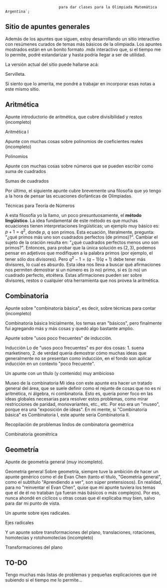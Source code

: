                             para dar clases para la Olimpiada Matemática Argentina`;


## Sitio de apuntes generales

Además de los apuntes que siguen, estoy desarrollando un sitio interactivo con resúmenes curados de temas más básicos de la olimpiada. Los apuntes mostrados están en un bonito formato .mdx interactivo que, si el tiempo me lo permite, podré estandarizar y hasta podría llegar a ser de utilidad.

La versión actual del sitio puede hallarse acá:
<Link
    href='https://servilleta.vercel.app/'
    className='text-blue-800'
>
    Servilleta.
</Link>

Si siento que lo amerita, me pondré a trabajar en incorporar esas notas a este mismo sitio.

## Aritmética

Apunte introductorio de aritmética, que cubre divisibilidad y restos (incompleto)
<Link
    href='https://docs.google.com/document/d/e/2PACX-1vQzr0bZA6Y3KZ5QDXZ760n0LZb-tllZ9Kb2RYd3smhGeEN827kx2xQIX58CyNb72w/pub'
    className='text-blue-800'
>
    Aritmética I
</Link>

Apunte con muchas cosas sobre polinomios de coeficientes reales (incompleto)
<Link
    href='https://docs.google.com/document/d/e/2PACX-1vTEB_MRyfxB4PlAQlV3NGKSzQgpm376GHu2Iw191AJn-fcPaBH2KYS1WorE-Zd1kQ/pub'
    className='text-blue-800'
>
    Polinomios
</Link>

Apunte con muchas cosas sobre números que se pueden escribir como suma de cuadrados
<Link
    href='https://docs.google.com/document/d/e/2PACX-1vS9f0Mw1kEJEtxYiFsTSbJuxfWGB-Kh_XJeq3mKs8S_oPG3nXgQ5MMZBdulhlAkbQ/pub'
    className='text-blue-800'
>
    Sumas de cuadrados
</Link>

Por último, el siguiente apunte cubre brevemente una filosofía que yo tengo a la hora de pensar las ecuaciones diofánticas de Olimpiadas.
<Link
    href='https://docs.google.com/document/d/e/2PACX-1vTLqQnangGDhCDsAYucNwNViPty4PDVDaIKVhpllZiwlsMBsLc_nnpcFhacJkDsFyy23Vc9o4FYBVrp/pub'
    className='text-blue-800'
>
    Técnicas para Teoría de Números
</Link>

A esta filosofía yo la llamo, un poco presuntuosamente, el **método lingüístico**. La idea fundamental de este método es que muchas ecuaciones tienen interpretaciones lingüísticas; un ejemplo muy básico es: $p + 1 = q^2$, donde $p$, $q$ son primos. Esta ecuación, literalmente, pregunta: "¿qué primos más uno son cuadrados perfectos (de primos)?". Cambiar el sujeto de la oración resulta en: "¿qué cuadrados perfectos menos uno son primos?". Entonces, para probar que la única solución es $(2, 3)$, podemos pensar en adjetivos que modifiquen a la palabra primos (por ejemplo, el tener sólo dos divisores). Pero $q^2 - 1 = (q-1)(q+1)$ debe tener más divisores, lo cual es absurdo. Esta idea nos lleva a buscar qué afirmaciones nos permiten demostrar si un número es (o no) primo, si es (o no) un cuadrado perfecto, etcétera. Estas afirmaciones pueden ser sobre divisores, restos o cualquier otra herramienta que nos provea la aritmética.

## Combinatoria

Apunte sobre "combinatoria básica", es decir, sobre técnicas para contar (incompleto)
<Link
    href='https://docs.google.com/document/d/e/2PACX-1vQL1lhxwOIAiLsEhJ69eskT_BCPzkGTMigFD9FzMEdiOGZpW8qu2AFgf61Pgg_Fuw/pub'
    className='text-blue-800'
>
    Combinatoria básica
</Link>
Inicialmente, los temas eran "básicos", pero finalmente fui agregando más y más cosas y quedó algo bastante amplio.

Apunte sobre "usos poco frecuentes" de inducción.
<Link
    href='https://docs.google.com/document/d/e/2PACX-1vRDR88qI1-GmD9QSlZHZc05-jh1_iDXLrHt-ttVr6K2oxw94y5_fF6sBKqYqwBJrA/pub'
    className='text-blue-800'
>
    Inducción
</Link>
Lo de "usos poco frecuentes" es por dos cosas: 1. suena marketinero, 2. de verdad quería demostrar cómo muchas ideas que generalmente no se presentan como inducción, en el fondo son aplicar inducción en un contexto "poco frecuente".

Un apunte con un título (y contenido) muy ambicioso
<Link
    href='https://docs.google.com/document/d/e/2PACX-1vRY9DKmVa82lEXkyqWA-eII2nMFy9iCs2IBUPRLdjZVtvpxUvs6VAEmT1S3fOBwxw/pub'
    className='text-blue-800'
>
    Museo de la combinatoria
</Link>
Mi idea con este apunte era hacer un tratado general del área, que se suele definir como el rejunte de cosas que no es ni aritmética, ni álgebra, ni combinatoria. Esto es, quería poner foco en las ideas globales necesarias para resolver estos problemas, como mirar restricciones de paridad, monovariantes, etc., etc. Por eso era un "museo", porque era una "exposición de ideas". En mi mente, si "Combinatoria básica" es Combinatoria I, este apunte sería Combinatoria II.

Recopilación de problemas lindos de combinatoria geométrica
<Link
    href='https://docs.google.com/document/d/e/2PACX-1vTMFpp5m5MXS6qkyOJSxBYcflCxJWriCqMnjQM2WmXpMyu_qwfaYY-0n8jcSRHSHXWvxS3WX5aTdG3K/pub'
    className='text-blue-800'
>
    Combinatoria geométrica
</Link>

## Geometría

Apunte de geometría general (*muy* incompleto).
<Link
    href='https://docs.google.com/document/d/e/2PACX-1vSZlxuCn--OVSafa9KzEgcNKDMAghP5LfvoiqWTjBh5RmXBLsLi5u1VURB4gQ-9DQ/pub'
    className='text-blue-800'
>
    Geometría general
</Link>
Sobre geometría, siempre tuve la ambición de hacer un apunte genérico como el de Evan Chen (tanto el título, "Geometría general", como el subtítulo "Aprendiendo a ver", son súper pretensiosos). En realidad, para no "reinventar el Evan Chen", quise que mi apunte tuviera los temas que el de él no trataban (ya fueran más básicos o más complejos). Por eso, nunca ahondé en cíclicos u otras cosas que él explicaba muy bien, salvo para dar mi punto de vista.

Un apunte sobre ejes radicales.
<Link
    href='https://docs.google.com/document/d/e/2PACX-1vRR3oM8fdokWj1e0-CWPEXF2-r6ceqMNcW2V_7iQPcyOAK4wSrXoaGQOZMEg5iKzg/pub'
    className='text-blue-800'
>
    Ejes radicales
</Link>

Y un apunte sobre transformaciones del plano, translaciones, rotaciones, homotecias y rotohomotecias (incompleto)
<Link
    href='https://docs.google.com/document/d/e/2PACX-1vTTDuNh_2iefIDrLEOReYL35w7_YX8M7rcQE84eyk9g21TUTySxdDImXTcwMhFWMQ/pub'
    className='text-blue-800'
>
    Transformaciones del plano
</Link>

## TO-DO

Tengo muchas más listas de problemas y pequeñas explicaciones que iré subiendo si el tiempo me lo permite...
